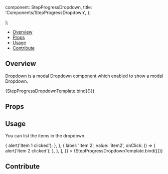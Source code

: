 
  component: StepProgressDropdown,
  title: 'Components/StepProgressDropdown',
};

<Meta title="Components/StepProgressDropdown" component={StepProgressDropdown} />

  <div className="h-32 mb-2.5 bg-secondary-dark text-white max-w-xs" style={{ border: 'solid 1px #f00' }} >
    <StepProgressDropdown {...args} />
  </div>
);

<Heading title="StepProgressDropdown" componentRelativePath="StepProgressDropdown/StepProgressDropdown.tsx" />

- [Overview](#overview)
- [Props](#props)
- [Usage](#usage)
- [Contribute](#contribute)

## Overview

Dropdown is a modal Dropdown component which enabled to show a modal Dropdown.

<Canvas>
  <Story name="StepProgressDropdownOverview" args={{
    options: [],
    children: '[empty dropdown]'
  }}>
    {StepProgressDropdownTemplate.bind({})}
  </Story>
</Canvas>

## Props

<ArgsTable of={StepProgressDropdown} />

## Usage

You can list the items in the dropdown.

<Canvas>
  <Story
    name="StepProgressDropdownList"
    args={{
      children: '[select an item]',
      options: [
        {
          label: 'Item 1',
          value: 'item1',
          onClick: () => {
            alert('Item 1 clicked');
          },
        },
        {
          label: 'Item 2',
          value: 'item2',
          onClick: () => {
            alert('Item 2 clicked');
          },
        },
      ],
    }}
  >
    {StepProgressDropdownTemplate.bind({})}
  </Story>
</Canvas>

## Contribute

<Footer componentRelativePath="StepProgressDropdown/__stories__/progressDropdown.stories.mdx" />
